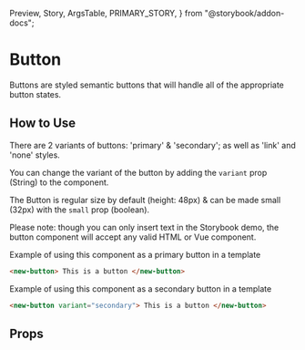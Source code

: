   Preview,
  Story,
  ArgsTable,
  PRIMARY_STORY,
} from "@storybook/addon-docs";

# Button

Buttons are styled semantic buttons that will handle all of the appropriate button states.

<Preview>
  <Story id="components-newbutton--default" />
</Preview>

## How to Use

There are 2 variants of buttons: 'primary' & 'secondary'; as well as 'link' and 'none' styles.

You can change the variant of the button by adding the `variant` prop (String) to the component.

The Button is regular size by default (height: 48px) & can be made small (32px) with the `small` prop (boolean).

Please note: though you can only insert text in the Storybook demo, the button component will accept any valid HTML or Vue component.

Example of using this component as a primary button in a template

```html
<new-button> This is a button </new-button>
```

Example of using this component as a secondary button in a template

```html
<new-button variant="secondary"> This is a button </new-button>
```

## Props

<ArgsTable story={PRIMARY_STORY} />
